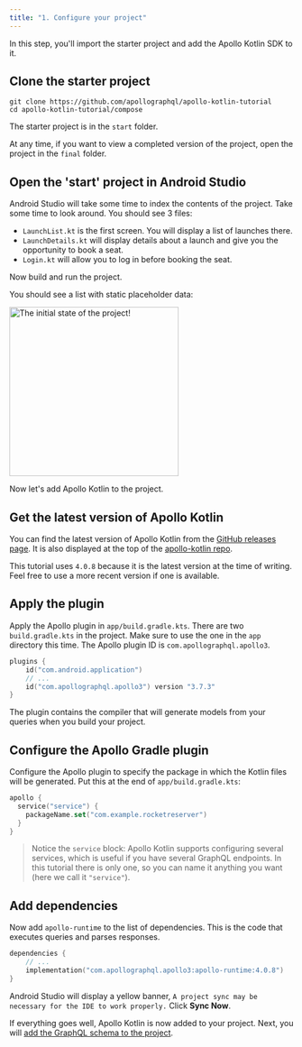 ```yaml
---
title: "1. Configure your project"
---
```


In this step, you'll import the starter project and add the Apollo Kotlin SDK to it.

## Clone the starter project

```
git clone https://github.com/apollographql/apollo-kotlin-tutorial
cd apollo-kotlin-tutorial/compose
```

The starter project is in the `start` folder. 

At any time, if you want to view a completed version of the project, open the project in the `final` folder.

## Open the 'start' project in Android Studio

Android Studio will take some time to index the contents of the project. Take some time to look around. You should see 3 files:

* `LaunchList.kt` is the first screen. You will display a list of launches there.
* `LaunchDetails.kt` will display details about a launch and give you the opportunity to book a seat.
* `Login.kt` will allow you to log in before booking the seat.

Now build and run the project.

You should see a list with static placeholder data:

<img src="images/initial.png" alt="The initial state of the project!" class="screenshot" width="300"/>

Now let's add Apollo Kotlin to the project.

## Get the latest version of Apollo Kotlin

You can find the latest version of Apollo Kotlin from the [GitHub releases page](https://github.com/apollographql/apollo-kotlin/releases). It is also displayed at the top of the [apollo-kotlin repo](https://github.com/apollographql/apollo-kotlin/).

This tutorial uses `4.0.8` because it is the latest version at the time of writing. Feel free to use a more recent version if one is available.

## Apply the plugin

Apply the Apollo plugin in `app/build.gradle.kts`. There are two `build.gradle.kts` in the project. Make sure to use the one in the `app` directory this time. The Apollo plugin ID is `com.apollographql.apollo3`.

```kotlin title="app/build.gradle.kts"
plugins {
    id("com.android.application")
    // ...
    id("com.apollographql.apollo3") version "3.7.3"
}
```

The plugin contains the compiler that will generate models from your queries when you build your project.

## Configure the Apollo Gradle plugin

Configure the Apollo plugin to specify the package in which the Kotlin files will be generated. Put this at the end of `app/build.gradle.kts`:

```kotlin title="app/build.gradle.kts"
apollo {
  service("service") {
    packageName.set("com.example.rocketreserver")
  }
}
```

> Notice the `service` block: Apollo Kotlin supports configuring several services, which is useful if you have several GraphQL endpoints. In this tutorial there is only one, so you can name it anything you want (here we call it `"service"`). 

## Add dependencies

Now add `apollo-runtime` to the list of dependencies. This is the code that executes queries and parses responses.

```kotlin title="app/build.gradle.kts"
dependencies {
    // ...
    implementation("com.apollographql.apollo3:apollo-runtime:4.0.8")
}
```

Android Studio will display a yellow banner, `A project sync may be necessary for the IDE to work properly.` Click **Sync Now**.

If everything goes well, Apollo Kotlin is now added to your project. Next, you will [add the GraphQL schema to the project](02-add-the-graphql-schema).
